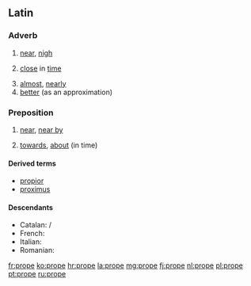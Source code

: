 ==Latin==

===Adverb===
{{la-adv|prope|propius||proximus}}

# [[near]], [[nigh]]
# {{figuratively}} [[close]] in [[time]]
# [[almost]], [[nearly]]
# [[better]] (as an approximation)

===Preposition===
{{head|la|preposition}}

# {{context|with accusative}} [[near]], [[near by]]
# {{figuratively}} [[towards]], [[about]] (in time)

====Derived terms====
* [[propior]]
* [[proximus]]

====Descendants====
* Catalan: {{l|ca|prop}} / {{l|ca|proper}}
* French: {{l|fr|prochain}}
* Italian: {{l|it|prope}}
* Romanian: {{l|ro|aproape}}

[[fr:prope]]
[[ko:prope]]
[[hr:prope]]
[[la:prope]]
[[mg:prope]]
[[fj:prope]]
[[nl:prope]]
[[pl:prope]]
[[pt:prope]]
[[ru:prope]]